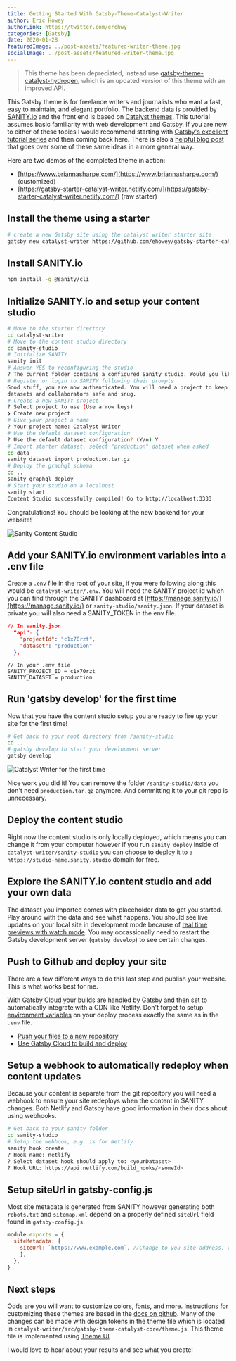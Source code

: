 ```yaml
---
title: Getting Started With Gatsby-Theme-Catalyst-Writer
author: Eric Howey
authorLink: https://twitter.com/erchwy
categories: [Gatsby]
date: 2020-01-28
featuredImage: ../post-assets/featured-writer-theme.jpg
socialImage: ../post-assets/featured-writer-theme.jpg
---
```


> This theme has been depreciated, instead use [gatsby-theme-catalyst-hydrogen](https://www.gatsbycatalyst.com/docs/tutorials/building-a-website-for-a-freelance-writer-using-gatsby-theme-catalyst-hydrogen), which is an updated version of this theme with an improved API.

This Gatsby theme is for freelance writers and journalists who want a fast, easy to maintain, and elegant portfolio. The backend data is provided by [SANITY.io](https://www.sanity.io/) and the front end is based on [Catalyst themes](https://github.com/ehowey/gatsby-theme-catalyst). This tutorial assumes basic familiarity with web development and Gatsby. If you are new to either of these topics I would recommend starting with [Gatsby's excellent tutorial series](https://www.gatsbyjs.org/tutorial/) and then coming back here. There is also a [helpful blog post](https://www.sanity.io/blog/how-to-quickly-set-up-a-gatsby-js-jamstack-website-with-a-headless-cms) that goes over some of these same ideas in a more general way.

Here are two demos of the completed theme in action:

- [https://www.briannasharpe.com/](https://www.briannasharpe.com/) (customized)
- [https://gatsby-starter-catalyst-writer.netlify.com/](https://gatsby-starter-catalyst-writer.netlify.com/) (raw starter)

## Install the theme using a starter

```sh
# create a new Gatsby site using the catalyst writer starter site
gatsby new catalyst-writer https://github.com/ehowey/gatsby-starter-catalyst-writer
```

## Install SANITY.io

```sh
npm install -g @sanity/cli
```

## Initialize SANITY.io and setup your content studio

```sh
# Move to the starter directory
cd catalyst-writer
# Move to the content studio directory
cd sanity-studio
# Initialize SANITY
sanity init
# Answer YES to reconfiguring the studio
? The current folder contains a configured Sanity studio. Would you like to reconfigure it? Y
# Register or login to SANITY following their prompts
Good stuff, you are now authenticated. You will need a project to keep your
datasets and collaborators safe and snug.
# Create a new SANITY project
? Select project to use (Use arrow keys)
❯ Create new project
# Give your project a name
? Your project name: Catalyst Writer
# Use the default dataset configuration
? Use the default dataset configuration? (Y/n) Y
# Import starter dataset, select "production" dataset when asked
cd data
sanity dataset import production.tar.gz
# Deploy the graphql schema
cd ..
sanity graphql deploy
# Start your studio on a localhost
sanity start
Content Studio successfully compiled! Go to http://localhost:3333
```

Congratulations! You should be looking at the new backend for your website!

![Sanity Content Studio](../post-assets/catalyst-writer-1.png "Sanity Content Studio")

## Add your SANITY.io environment variables into a .env file

Create a `.env` file in the root of your site, if you were following along this would be `catalyst-writer/.env`. You will need the SANITY project id which you can find through the SANITY dashboard at [https://manage.sanity.io/](https://manage.sanity.io/) or `sanity-studio/sanity.json`. If your dataset is private you will also need a SANITY_TOKEN in the env file.

```json
// In sanity.json
  "api": {
    "projectId": "c1x70rzt",
    "dataset": "production"
  },
```

```
// In your .env file
SANITY_PROJECT_ID = c1x70rzt
SANITY_DATASET = production
```

## Run 'gatsby develop' for the first time

Now that you have the content studio setup you are ready to fire up your site for the first time!

```sh
# Get back to your root directory from /sanity-studio
cd ..
# gatsby develop to start your development server
gatsby develop
```

![Catalyst Writer for the first time](../post-assets/catalyst-writer-2.png)

Nice work you did it! You can remove the folder `/sanity-studio/data` you don't need `production.tar.gz` anymore. And committing it to your git repo is unnecessary.

## Deploy the content studio

Right now the content studio is only locally deployed, which means you can change it from your computer however if you run `sanity deploy` inside of `catalyst-writer/sanity-studio` you can choose to deploy it to a `https://studio-name.sanity.studio` domain for free.

## Explore the SANITY.io content studio and add your own data

The dataset you imported comes with placeholder data to get you started. Play around with the data and see what happens. You should see live updates on your local site in development mode because of [real time previews with watch mode](https://www.gatsbyjs.org/packages/gatsby-source-sanity/#real-time-content-preview-with-watch-mode). You may occassionally need to restart the Gatsby development server (`gatsby develop`) to see certain changes.

## Push to Github and deploy your site

There are a few different ways to do this last step and publish your website. This is what works best for me.

With Gatsby Cloud your builds are handled by Gatsby and then set to automatically integrate with a CDN like Netlify. Don't forget to setup [environment variables](https://www.gatsbyjs.org/docs/environment-variables/) on your deploy process exactly the same as in the `.env` file.

- [Push your files to a new repository](https://help.github.com/en/github/getting-started-with-github/create-a-repo)
- [Use Gatsby Cloud to build and deploy](https://www.gatsbyjs.com/cloud/)

## Setup a webhook to automatically redeploy when content updates

Because your content is separate from the git repository you will need a webhook to ensure your site redeploys when the content in SANITY changes. Both Netlify and Gatsby have good information in their docs about using webhooks.

```sh
# Get back to your sanity folder
cd sanity-studio
# Setup the webhook, e.g. is for Netlify
sanity hook create
? Hook name: netlify
? Select dataset hook should apply to: <yourDataset>
? Hook URL: https://api.netlify.com/build_hooks/<someId>
```

## Setup siteUrl in gatsby-config.js

Most site metadata is generated from SANITY however generating both `robots.txt` and `sitemap.xml` depend on a properly defined `siteUrl` field found in `gatsby-config.js`.

```js
module.exports = {
  siteMetadata: {
    siteUrl: `https://www.example.com`, //Change to you site address, required for sitemap.xml and robots.txt file among other things
    ],
  },
}
```

## Next steps

Odds are you will want to customize colors, fonts, and more. Instructions for customizing these themes are based in the [docs on github](https://github.com/ehowey/gatsby-theme-catalyst). Many of the changes can be made with design tokens in the theme file which is located in `catalyst-writer/src/gatsby-theme-catalyst-core/theme.js`. This theme file is implemented using [Theme UI](https://theme-ui.com/).

I would love to hear about your results and see what you create!

```

```
